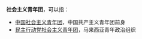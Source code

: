 '''社会主义青年团'''，可以指：
*[[中国社会主义青年团|中国社会主义青年团]]，中国共产主义青年团前身
*[[民主行动党社会主义青年团|民主行动党社会主义青年团]]，马来西亚青年政治组织

{{Disambig|Cat=七字组织机构消歧义|S}}
